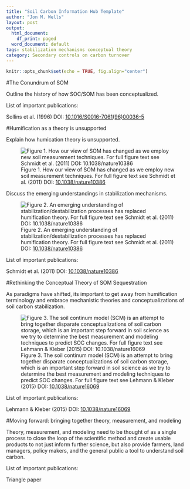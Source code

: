 ```yaml
---
title: "Soil Carbon Information Hub Template"
author: "Jon M. Wells"
layout: post
output:
  html_document:
    df_print: paged
  word_document: default
tags: stabilization mechanisms conceptual theory
category: Secondary controls on carbon turnover
---
```


```r
knitr::opts_chunk$set(echo = TRUE, fig.align="center")
```

#The Conundrum of SOM

Outline the history of how SOC/SOM has been conceptualized.



List of important publications:

Sollins et al. (1996) DOI: [10.1016/S0016-7061(96)00036-5](https://doi.org/10.1016/S0016-7061(96)00036-5)

#Humification as a theory is unsupported

Explain how humication theory is unsupported.

![Figure 1. How our view of SOM has changed as we employ new soil measurement techniques. For full figure text see Schmidt et al. (2011) DOI: [10.1038/nature10386](https://www.nature.com/articles/nature10386)](https://media.springernature.com/m685/nature-assets/nature/journal/v478/n7367/images/nature10386-f2.2.jpg#right)

Discuss the emerging understandings in stabilization mechanisms. 

![Figure 2. An emerging understanding of stabilization/destabilization processes has replaced humification theory. For full figure text see Schmidt et al. (2011) DOI: [10.1038/nature10386](https://www.nature.com/articles/nature10386)](https://media.springernature.com/m685/nature-assets/nature/journal/v478/n7367/images/nature10386-f3.2.jpg)

List of important publications:

Schmidt et al. (2011) DOI: [10.1038/nature10386](https://www.nature.com/articles/nature10386)

#Rethinking the Conceptual Theory of SOM Sequestration

As paradigms have shifted, its important to get away from humification terminology and embrace mechanistic theories and conceptualizations of soil carbon stabilization.

![Figure 3. The soil continum model (SCM) is an attempt to bring together disparate conceptualizations of soil carbon storage, which is an important step forward in soil science as we try to determine the best measurement and modeling techniques to predict SOC changes. For full figure text see Lehmann & Kleber (2015) DOI: [10.1038/nature16069](https://www.nature.com/articles/nature16069)](https://media.springernature.com/m685/nature-assets/nature/journal/v528/n7580/images/nature16069-f2.jpg)

List of important publications:

Lehmann & Kleber (2015) DOI: [10.1038/nature16069](https://www.nature.com/articles/nature16069)

#Moving forward: bringing together theory, measurement, and modeling

Theory, measurement, and modeling need to be thought of as a single process to close the loop of the scientific method and create usable products to not just inform further science, but also provide farmers, land managers, policy makers, and the general public a tool to understand soil carbon. 

List of important publications:

Triangle paper
